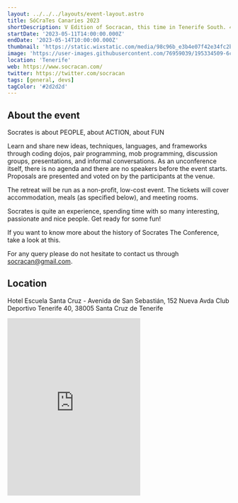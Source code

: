 ```yaml
---
layout: ../../../layouts/event-layout.astro
title: SóCraTes Canaries 2023 
shortDescription: V Edition of Socracan, this time in Tenerife South. 4 days of full enjoyment. A conference for passionate developers like you!
startDate: '2023-05-11T14:00:00.000Z'
endDate: '2023-05-14T10:00:00.000Z'
thumbnail: 'https://static.wixstatic.com/media/98c96b_e3b4e07f42e34fc2b812a5980e8fc4a1~mv2.jpg/v1/fill/w_2500,h_1666,al_c/98c96b_e3b4e07f42e34fc2b812a5980e8fc4a1~mv2.jpg'
image: 'https://user-images.githubusercontent.com/76959039/195334509-6cf85837-e148-4973-8513-2752414e4980.png'
location: 'Tenerife'
web: https://www.socracan.com/
twitter: https://twitter.com/socracan
tags: [general, devs]
tagColor: '#2d2d2d'
---
```



## About the event

Socrates is about PEOPLE, about ACTION, about FUN

Learn and share new ideas, techniques, languages, and frameworks through coding dojos, pair programming, mob programming, discussion groups, presentations, and informal conversations. As an unconference itself, there is no agenda and there are no speakers before the event starts. Proposals are presented and voted on by the participants at the venue.

The retreat will be run as a non-profit, low-cost event. The tickets will cover accommodation, meals (as specified below), and meeting rooms.

Socrates is quite an experience, spending time with so many interesting, passionate and nice people. Get ready for some fun!

If you want to know more about the history of Socrates The Conference, take a look at <ExternalLink href="https://www.socrates-conference.de/home">this</ExternalLink>.

For any query please do not hesitate to contact us through <ExternalLink href="mailto:socracan@gmail.com">socracan@gmail.com</ExternalLink>.


## Location

Hotel Escuela Santa Cruz - Avenida de San Sebastián, 152 Nueva Avda Club Deportivo Tenerife 40, 38005 Santa Cruz de Tenerife


<iframe className="w-full mt-4" height="400" src="https://www.google.com/maps/embed?pb=!1m18!1m12!1m3!1d8628.270147922223!2d-16.26554742491988!3d28.463640088742313!2m3!1f0!2f0!3f0!3m2!1i1024!2i768!4f13.1!3m3!1m2!1s0xc41cc84ec0954cf%3A0x2966633a154a59d7!2sHotel%20Escuela%20Santa%20Cruz!5e0!3m2!1ses!2ses!4v1665639070398!5m2!1ses!2ses" style="border:0;" allowfullscreen="" loading="lazy" referrerpolicy="no-referrer-when-downgrade"></iframe>

